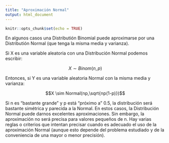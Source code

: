 ```yaml
---
title: "Aproximación Normal"
output: html_document
---
```


```r
knitr::opts_chunk$set(echo = TRUE)
```

En algunos casos una Distributión Binomial puede aproximarse por una Distributión Normal (que tenga la misma media y varianza).

Si X es una variable aleatoria con una Distribución Normal podemos escribir:


$$X \sim Binom(n,p)$$

Entonces, si Y es una variable aleatoria Normal con la misma media y varianza:

$$X \sim Normal(np,\sqrt{np(1-p)})$$


Si n es "bastante grande" y p está "próximo a" 0.5, la distribución será bastante simétrica y parecida a la Normal. En estos casos, la Distribución Normal puede darnos excelentes aproximaciones. Sin embargo, la aproximación no será precisa para valores pequeños de n. Hay varias reglas o criterios que intentan precisar cuando es adecuado el uso de la aproximación Normal (aunque esto depende del problema estudiado y de la conveniencia de una mayor o menor precisión). 